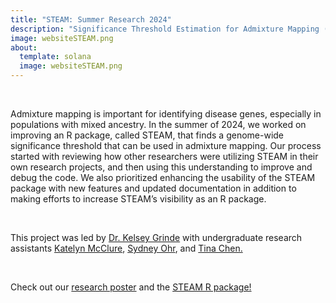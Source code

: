 ```yaml
---
title: "STEAM: Summer Research 2024"
description: "Significance Threshold Estimation for Admixture Mapping (STEAM), an R Package"
image: websiteSTEAM.png
about:
  template: solana
  image: websiteSTEAM.png
---
```


\

Admixture mapping is important for identifying disease genes, especially in populations with mixed ancestry. In the summer of 2024, we worked on improving an R package, called STEAM, that finds a genome-wide significance threshold that can be used in admixture mapping. Our process started with reviewing how other researchers were utilizing STEAM in their own research projects, and then using this understanding to improve and debug the code. We also prioritized enhancing the usability of the STEAM package with new features and updated documentation in addition to making efforts to increase STEAM’s visibility as an R package.

\

This project was led by [Dr. Kelsey Grinde](https://kegrinde.github.io/) with undergraduate research assistants [Katelyn McClure](https://github.com/katelynmcclure), [Sydney Ohr](https://sydneyohr.github.io/), and [Tina Chen.](https://www.linkedin.com/in/tina-chen-748a07231/) 

\

Check out our [research poster](https://docs.google.com/presentation/d/1vlFi-4wYF0KToYsOiXTTGmcKlemttCUj/edit?usp=sharing&ouid=114677377083099281803&rtpof=true&sd=true) and the [STEAM R package!](https://github.com/GrindeLab/STEAM)


